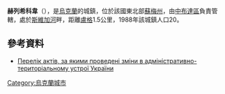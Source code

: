 '''赫列希科韋'''（{{lang-uk|Хрещикове}}），是[[烏克蘭|烏克蘭]]的城鎮，位於該國東北部[[蘇梅州|蘇梅州]]，由[[中布達區|中布達區]]負責管轄，處於[[斯維加河|斯維加河]]畔，距離[[盧格_(中布達區)|盧格]]1.5公里，1988年該城鎮人口20。

==參考資料==
*[http://w1.c1.rada.gov.ua/pls/z7502/A035?rdat=03.11.2009&letter=2522 Перелік актів, за якими проведені зміни в адміністративно-територіальному устрої України]{{Dead link|date=2020年8月 |bot=InternetArchiveBot |fix-attempted=yes }}

{{Ukraine-geo-stub}}
[[Category:烏克蘭城市|Category:烏克蘭城市]]